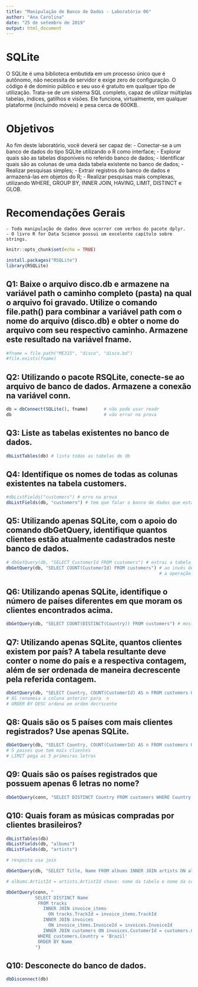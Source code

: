 ```yaml
---
title: "Manipulação de Banco de Dados - Laboratório 06"
author: "Ana Carolina"
date: "25 de setembro de 2019"
output: html_document
---
```


# SQLite
  O SQLite é uma biblioteca embutida em um processo único que é autônomo, não necessita de servidor e   exige zero de configuração. O código é de domínio público e seu uso é gratuito em qualquer tipo de    utilização. Trata-se de um sistema SQL completo, capaz de utilizar múltiplas tabelas, índices,        gatilhos e visões. Ele funciona, virtualmente, em qualquer plataforme (incluindo móveis) e pesa       cerca   de 600KB.
  
# Objetivos
Ao fim deste laboratório, você deverá ser capaz de: - Conectar-se a um banco de dados do tipo SQLite utilizando o R como interface; - Explorar quais são as tabelas disponíveis no referido banco de dados;     - Identificar quais são as colunas de uma dada tabela existente no banco de dados; 
    - Realizar pesquisas simples; - Extrair registros do banco de dados e armazená-las em objetos do        R; 
    - Realizar pesquisas mais complexas, utilizando WHERE, GROUP BY, INNER JOIN, HAVING, LIMIT, DISTINCT e GLOB.
    
# Recomendações Gerais
    - Toda manipulação de dados deve ocorrer com verbos do pacote dplyr.
    - O livro R for Data Science possui um excelente capítulo sobre strings.



```r
knitr::opts_chunk$set(echo = TRUE)
```

```r
install.packages("RSQLite")
library(RSQLite)
```

## Q1: Baixe o arquivo disco.db e armazene na variável path o caminho completo (pasta) na qual o arquivo foi gravado. Utilize o comando file.path() para combinar a variável path com o nome do arquivo (disco.db) e obter o nome do arquivo com seu respectivo caminho. Armazene este resultado na variável fname.
```r
#fname = file.path("ME315", "disco", "disco.bd")
#file.exists(fname)
```

## Q2: Utilizando o pacote RSQLite, conecte-se ao arquivo de banco de dados. Armazene a conexão na variável conn.
```r
db = dbConnect(SQLite(), fname)      # não pode usar readr 
db                                   # vão errar na prova
```

## Q3: Liste as tabelas existentes no banco de dados.
```r
dbListTables(db) # lista todas as tabelas de db
```

## Q4: Identifique os nomes de todas as colunas existentes na tabela customers.
```r
#dbListFields("customers") # erro na prova
dbListFields(db, "customers") # tem que falar o banco de dados que estamos trabalhando
```

## Q5: Utilizando apenas SQLite, com o apoio do comando dbGetQuery, identifique quantos clientes estão atualmente cadastrados neste banco de dados.
```r
# dbGetQuery(db, "SELECT CustomerId FROM customers") # extrai a tabela 
dbGetQuery(db, "SELECT COUNT(CustomerId) FROM customers") # ao invés de extrair a tabela inteira, vai contar o núm de registros
                                                          # a operação acontece no servidor 
```

## Q6: Utilizando apenas SQLite, identifique o número de países diferentes em que moram os clientes encontrados acima.
```r
dbGetQuery(db, "SELECT COUNT(DISTINCT(Country)) FROM customers") # mostra o núm de países distintos 
```

## Q7: Utilizando apenas SQLite, quantos clientes existem por país? A tabela resultante deve conter o nome do país e a respectiva contagem, além de ser ordenada de maneira decrescente pela referida contagem.
```r
dbGetQuery(db, "SELECT Country, COUNT(CustomerId) AS n FROM customers GROUP BY Country ORDER BY n DESC")  # conta os clientes agrupados por paises
# AS renomeia a coluna anterior para  n 
# ORDER BY DESC ordena em ordem decrscente 
```


## Q8: Quais são os 5 países com mais clientes registrados? Use apenas SQLite.
```r
dbGetQuery(db, "SELECT Country, COUNT(CustomerId) AS n FROM customers GROUP BY Country ORDER BY n DESC LIMIT 5")
# 5 paises que tem mais clientes 
# LIMIT pega as 5 primeiras letras 
```

## Q9: Quais são os países registrados que possuem apenas 6 letras no nome?
```r
dbGetQuery(conn, "SELECT DISTINCT Country FROM customers WHERE Country GLOB '??????'")
```

## Q10: Quais foram as músicas compradas por clientes brasileiros?
```r
dbListTables(db)
dbListFields(db, "albums")
dbListFields(db, "artists")

# resposta usa join 

dbGetQuery(db, "SELECT Title, Name FROM albums INNER JOIN artists ON albums.ArtistId = artists.ArtistId")

# albums.ArtistId = artists.ArtistId chave: nome da tabela e nome da coluna que vai funcionar como chave

dbGetQuery(conn, "
           SELECT DISTINCT Name 
            FROM tracks
              INNER JOIN invoice_items
                ON tracks.TrackId = invoice_items.TrackId
              INNER JOIN invoices 
                ON invoice_items.InvoiceId = invoices.InvoiceId
              INNER JOIN customers ON invoices.CustomerId = customers.CustomerId
            WHERE customers.Country = 'Brazil'
            ORDER BY Name
           ")
```

## Q10: Desconecte do banco de dados.
```r
dbDisconnect(db)
```



